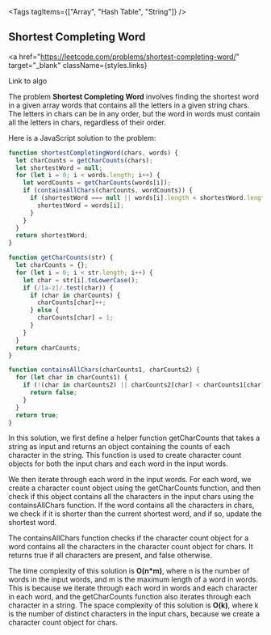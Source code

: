 
<Tags tagItems={["Array", "Hash Table", "String"]} />
## Shortest Completing Word

<a
  href="https://leetcode.com/problems/shortest-completing-word/"
  target="_blank"
  className={styles.links}
>
  Link to algo
</a>

The problem **Shortest Completing Word** involves finding the shortest word in a given array words that contains all the letters in a given string chars. The letters in chars can be in any order, but the word in words must contain all the letters in chars, regardless of their order.

Here is a JavaScript solution to the problem:

```js
function shortestCompletingWord(chars, words) {
  let charCounts = getCharCounts(chars);
  let shortestWord = null;
  for (let i = 0; i < words.length; i++) {
    let wordCounts = getCharCounts(words[i]);
    if (containsAllChars(charCounts, wordCounts)) {
      if (shortestWord === null || words[i].length < shortestWord.length) {
        shortestWord = words[i];
      }
    }
  }
  return shortestWord;
}

function getCharCounts(str) {
  let charCounts = {};
  for (let i = 0; i < str.length; i++) {
    let char = str[i].toLowerCase();
    if (/[a-z]/.test(char)) {
      if (char in charCounts) {
        charCounts[char]++;
      } else {
        charCounts[char] = 1;
      }
    }
  }
  return charCounts;
}

function containsAllChars(charCounts1, charCounts2) {
  for (let char in charCounts1) {
    if (!(char in charCounts2) || charCounts2[char] < charCounts1[char]) {
      return false;
    }
  }
  return true;
}
```

In this solution, we first define a helper function getCharCounts that takes a string as input and returns an object containing the counts of each character in the string. This function is used to create character count objects for both the input chars and each word in the input words.

We then iterate through each word in the input words. For each word, we create a character count object using the getCharCounts function, and then check if this object contains all the characters in the input chars using the containsAllChars function. If the word contains all the characters in chars, we check if it is shorter than the current shortest word, and if so, update the shortest word.

The containsAllChars function checks if the character count object for a word contains all the characters in the character count object for chars. It returns true if all characters are present, and false otherwise.

The time complexity of this solution is **O(n\*m)**, where n is the number of words in the input words, and m is the maximum length of a word in words. This is because we iterate through each word in words and each character in each word, and the getCharCounts function also iterates through each character in a string. The space complexity of this solution is **O(k)**, where k is the number of distinct characters in the input chars, because we create a character count object for chars.
